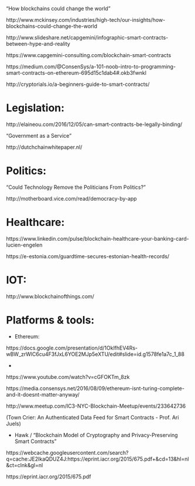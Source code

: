 

"How blockchains could change the world"

http://www.mckinsey.com/industries/high-tech/our-insights/how-blockchains-could-change-the-world



http://www.slideshare.net/capgemini/infographic-smart-contracts-between-hype-and-reality

https://www.capgemini-consulting.com/blockchain-smart-contracts


https://medium.com/@ConsenSys/a-101-noob-intro-to-programming-smart-contracts-on-ethereum-695d15c1dab4#.okb3fwnkl

http://cryptorials.io/a-beginners-guide-to-smart-contracts/


# Legislation:

http://elaineou.com/2016/12/05/can-smart-contracts-be-legally-binding/

"Government as a Service"

http://dutchchainwhitepaper.nl/



# Politics:

"Could Technology Remove the Politicians From Politics?"

http://motherboard.vice.com/read/democracy-by-app


# Healthcare:

https://www.linkedin.com/pulse/blockchain-healthcare-your-banking-card-lucien-engelen

https://e-estonia.com/guardtime-secures-estonian-health-records/


# IOT:

http://www.blockchainofthings.com/ 



# Platforms & tools:

- Ethereum:

https://docs.google.com/presentation/d/1OklfhEV4Rs-wBW_zrWlC6cu4F3fJxL6YOE2MJp5eXTU/edit#slide=id.g1578fe1a7c_1_88 

+

https://www.youtube.com/watch?v=cGFOKTm_8zk

https://media.consensys.net/2016/08/09/ethereum-isnt-turing-complete-and-it-doesnt-matter-anyway/

http://www.meetup.com/IC3-NYC-Blockchain-Meetup/events/233642736  

(Town Crier: An Authenticated Data Feed for Smart Contracts - Prof. Ari Juels)

- Hawk / "Blockchain Model of Cryptography and Privacy-Preserving Smart Contracts”

https://webcache.googleusercontent.com/search?q=cache:JE2IkaQDUZ4J:https://eprint.iacr.org/2015/675.pdf+&cd=13&hl=nl&ct=clnk&gl=nl

https://eprint.iacr.org/2015/675.pdf





